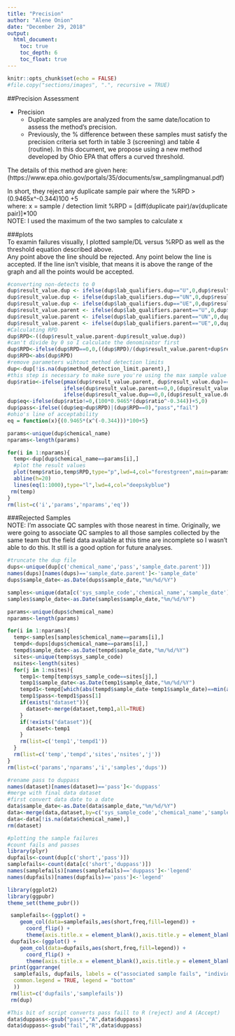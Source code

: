 ```yaml
---
title: "Precision"
author: "Alene Onion"
date: "December 29, 2018"
output:
  html_document:
    toc: true
    toc_depth: 6
    toc_float: true
---
```


```r
knitr::opts_chunk$set(echo = FALSE)
#file.copy("sections/images", ".", recursive = TRUE)
```

##Precision Assessment  

* Precision   
    + Duplicate samples are analyzed from the same date/location to assess the method's precision.    
    + Previously, the % difference between these samples must satisfy the precision criteria set forth in table 3 (screening) and table 4 (routine). In this document, we propose using a new method developed by Ohio EPA that offers a curved threshold.    

The details of this method are given here: (https://www.epa.ohio.gov/portals/35/documents/sw_samplingmanual.pdf)

In short, they reject any duplicate sample pair where the %RPD > (0.9465x^-0.344)100 +5  
where:
x = sample / detection limit
%RPD = [diff(duplicate pair)/av(duplicate pair)]*100  
NOTE: I used the maximum of the two samples to calculate x  

###plots  
To examin failures visually, I plotted sample/DL versus %RPD as well as the threshold equation described above.  
Any point above the line should be rejected. Any point below the line is accepted. If the line isn't visible, that means it is above the range of the graph and all the points would be accepted.    
```r
#converting non-detects to 0
dup$result_value.dup <- ifelse(dup$lab_qualifiers.dup=="U",0,dup$result_value.dup)
dup$result_value.dup <- ifelse(dup$lab_qualifiers.dup=="UN",0,dup$result_value.dup)
dup$result_value.dup <- ifelse(dup$lab_qualifiers.dup=="UE",0,dup$result_value.dup)
dup$result_value.parent <- ifelse(dup$lab_qualifiers.parent=="U",0,dup$result_value.parent)
dup$result_value.parent <- ifelse(dup$lab_qualifiers.parent=="UN",0,dup$result_value.parent)
dup$result_value.parent <- ifelse(dup$lab_qualifiers.parent=="UE",0,dup$result_value.parent)
#Calculating RPD
dup$RPD<-((dup$result_value.parent-dup$result_value.dup))
#can't divide by 0 so I calculate the denominator first 
dup$RPD<-ifelse(dup$RPD==0,0,((dup$RPD)/(dup$result_value.parent+dup$result_value.dup/2))*100)
dup$RPD<-abs(dup$RPD)
#remove parameters wihtout method detection limits
dup<-dup[!is.na(dup$method_detection_limit.parent),]
#this step is necessary to make sure you're using the max sample value
dup$ratio<-ifelse(pmax(dup$result_value.parent, dup$result_value.dup)==dup$result_value.parent,
                  ifelse(dup$result_value.parent==0,0,(dup$result_value.parent/dup$method_detection_limit.parent)),
                  ifelse(dup$result_value.dup==0,0,(dup$result_value.dup/dup$method_detection_limit.dup)))
dup$eq<-ifelse(dup$ratio!=0,(100*0.9465*(dup$ratio^-0.344))+5,0)
dup$pass<-ifelse((dup$eq>dup$RPD)|(dup$RPD==0),"pass","fail")
#ohio's line of acceptability
eq = function(x){(0.9465*(x^(-0.344)))*100+5}

params<-unique(dup$chemical_name)
nparams<-length(params)

for(i in 1:nparams){
  temp<-dup[dup$chemical_name==params[i],]
  #plot the result values
  plot(temp$ratio,temp$RPD,type="p",lwd=4,col="forestgreen",main=params[i],xlab="sample/DL ratio",ylab="RPD")
  abline(h=20)
  lines(eq(1:1000),type="l",lwd=4,col="deepskyblue")
 rm(temp) 
}
rm(list=c('i','params','nparams','eq'))
```

###Rejected Samples  
NOTE: I'm associate QC samples with those nearest in time. 
Originally, we were going to associate QC samples to all those samples collected by the same team but the field data available at this time are incomplete so I wasn't able to do this. It still is a good option for future analyses.
```r
#truncate the dup file
dups<-unique(dup[c('chemical_name','pass','sample_date.parent')])
names(dups)[names(dups)=='sample_date.parent']<-'sample_date'
dups$sample_date<-as.Date(dups$sample_date,"%m/%d/%Y")

samples<-unique(data[c('sys_sample_code','chemical_name','sample_date')])
samples$sample_date<-as.Date(samples$sample_date,"%m/%d/%Y")

params<-unique(dups$chemical_name)
nparams<-length(params)

for(i in 1:nparams){
  temp<-samples[samples$chemical_name==params[i],]
  tempd<-dups[dups$chemical_name==params[i],]
  tempd$sample_date<-as.Date(tempd$sample_date,"%m/%d/%Y")
  sites<-unique(temp$sys_sample_code)
  nsites<-length(sites)
  for(j in 1:nsites){
    temp1<-temp[temp$sys_sample_code==sites[j],]
    temp1$sample_date<-as.Date(temp1$sample_date,"%m/%d/%Y")
    tempd1<-tempd[which(abs(tempd$sample_date-temp1$sample_date)==min(abs(tempd$sample_date-temp1$sample_date))),]
    temp1$pass<-tempd1$pass[1]
    if(exists("dataset")){
      dataset<-merge(dataset,temp1,all=TRUE)
    }
    if(!exists("dataset")){
      dataset<-temp1
    }
    rm(list=c('temp1','tempd1'))
  }
  rm(list=c('temp','tempd','sites','nsites','j'))
}
rm(list=c('params','nparams','i','samples','dups'))

#rename pass to duppass
names(dataset)[names(dataset)=='pass']<-'duppass'
#merge with final data dataset
#first convert data date to a date
data$sample_date<-as.Date(data$sample_date,"%m/%d/%Y")
data<-merge(data,dataset,by=c('sys_sample_code','chemical_name','sample_date'),all=TRUE)
data<-data[!is.na(data$chemical_name),]
rm(dataset)
```

```r
#plotting the sample failures
#count fails and passes
library(plyr)
dupfails<-count(dup[c('short','pass')])
samplefails<-count(data[c('short','duppass')])
names(samplefails)[names(samplefails)=='duppass']<-'legend'
names(dupfails)[names(dupfails)=='pass']<-'legend'

library(ggplot2)
library(ggpubr)
theme_set(theme_pubr())

 samplefails<-(ggplot() +
    geom_col(data=samplefails,aes(short,freq,fill=legend)) +
      coord_flip() +
      theme(axis.title.x = element_blank(),axis.title.y = element_blank()))
 dupfails<-(ggplot() +
    geom_col(data=dupfails,aes(short,freq,fill=legend)) +
      coord_flip() +
      theme(axis.title.x = element_blank(),axis.title.y = element_blank()))
 print(ggarrange(
  samplefails, dupfails, labels = c("associated sample fails", "individual dup fails"),
  common.legend = TRUE, legend = "bottom"
  ))
 rm(list=c('dupfails','samplefails'))
 rm(dup)
```

```r
#This bit of script converts pass faill to R (reject) and A (Accept)
data$duppass<-gsub("pass","A",data$duppass)
data$duppass<-gsub("fail","R",data$duppass)

```


